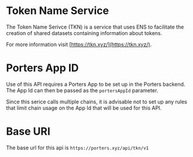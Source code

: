 # Token Name Service

The Token Name Serivce (TKN) is a service that uses ENS to facilitate the creation of shared datasets containing information about tokens.

For more information visit [https://tkn.xyz/](https://tkn.xyz/).

# Porters App ID

Use of this API requires a Porters App to be set up in the Porters backend. The App Id can then be passed as the `portersAppId` parameter.

Since this serice calls multiple chains, it is advisable not to set up any rules that limit chain usage on the App Id that will be used for this API.

# Base URI

The base url for this api is `https://porters.xyz/api/tkn/v1`
